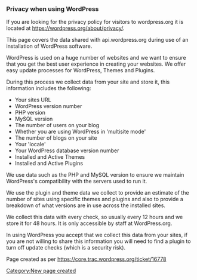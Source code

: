 === Privacy when using WordPress ===

If you are looking for the privacy policy for visitors to wordpress.org it is located at [https://wordpress.org/about/privacy/ https://wordpress.org/about/privacy/].

This page covers the data shared with api.wordpress.org during use of an installation of WordPress software.

WordPress is used on a huge number of websites and we want to ensure that you get the best user experience in creating your websites. We offer easy update processes for WordPress, Themes and Plugins.

During this process we collect data from your site and store it, this information includes the following:

*Your sites URL
*WordPress version number
*PHP version
*MySQL version
*The number of users on your blog
*Whether you are using WordPress in 'multisite mode'
*The number of blogs on your site
*Your 'locale'
*Your WordPress database version number
*Installed and Active Themes
*Installed and Active Plugins

We use data such as the PHP and MySQL version to ensure we maintain WordPress's compatibility with the servers used to run it.

We use the plugin and theme data we collect to provide an estimate of the number of sites using specific themes and plugins and also to provide a breakdown of what versions are in use across the installed sites.

We collect this data with every check, so usually every 12 hours and we store it for 48 hours. It is only accessible by staff at WordPress.org.

In using WordPress you accept that we collect this data from your sites, if you are not willing to share this information you will need to find a plugin to turn off update checks (which is a security risk).

Page created as per https://core.trac.wordpress.org/ticket/16778

[[Category:New page created]]